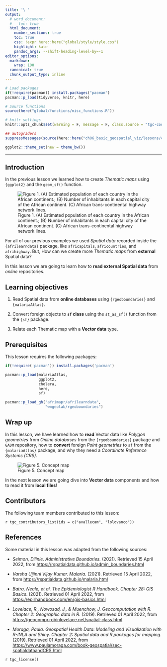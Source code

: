 ```yaml
---
title: '\ '
output:
  # word_document:
  #   toc: true
  html_document:
    number_sections: true
    toc: true
    css: !expr here::here("global/style/style.css")
    highlight: kate
    pandoc_args: --shift-heading-level-by=-1
editor_options:
  markdown:
    wrap: 100
  canonical: true
  chunk_output_type: inline
---
```


```r
# Load packages 
if(!require(pacman)) install.packages("pacman")
pacman::p_load(tidyverse, knitr, here)

# Source functions 
source(here("global/functions/misc_functions.R"))

# knitr settings
knitr::opts_chunk$set(warning = F, message = F, class.source = "tgc-code-block", error = T)

## autograders
suppressMessages(source(here::here("ch06_basic_geospatial_viz/lessons/ch06_ls03_vector_data_autograder.R")))
```

```r
ggplot2::theme_set(new = theme_bw())
```

------------------------------------------------------------------------

<!-- # Geospatial analysis: read external data -->

## Introduction

In the previous lesson we learned how to create *Thematic maps* using `{ggplot2}` and the `geom_sf()` function.

![Figure 1. (A) Estimated population of each country in the African continent.; (B) Number of inhabitants in each capital city of the African continent. (C) African trans-continental highway network lines.](images/spatial_data_01.png)

For all of our previous examples we used *Spatial data* recorded inside the `{afrilearndata}` package, like `africapitals`, `africountries`, and `afrihighway`. But, How can we create more *Thematic maps* from **external** Spatial data?

In this lesson we are going to learn how to **read external Spatial data** from *online* repositories.

## Learning objectives

1.  Read Spatial data from **online databases** using `{rgeoboundaries}` and `{malariaAtlas}`.

2.  Convert foreign objects to **`sf` class** using the `st_as_sf()` function from the `{sf}` package.

3.  Relate each Thematic map with a **Vector data** type.

## Prerequisites

This lesson requires the following packages:

```r
if(!require('pacman')) install.packages('pacman')

pacman::p_load(malariaAtlas,
               ggplot2,
               cholera,
               here,
               sf)

pacman::p_load_gh("afrimapr/afrilearndata",
                  "wmgeolab/rgeoboundaries")
```



## Wrap up

In this lesson, we have learned how to **read** Vector data like *Polygon geometries* from *Online databases* from the `{rgeoboundaries}` package and `GADM` repository, how to **convert** foreign *Point geometries* to `sf` from the `{malariaAtlas}` package, and why they need a *Coordinate Reference Systems (CRS)*.

![Figure 5. Concept map](images/conceptmap-01-vector.png)

In the next lesson we are going dive into **Vector data** components and how to read it from **local files**!

## Contributors {.unlisted .unnumbered}

The following team members contributed to this lesson:

`r tgc_contributors_list(ids = c("avallecam", "lolovanco"))`

## References {.unlisted .unnumbered}

Some material in this lesson was adapted from the following sources:

-   *Seimon, Dilinie. Administrative Boundaries.* (2021). Retrieved 15 April 2022, from <https://rspatialdata.github.io/admin_boundaries.html>

-   *Varsha Ujjinni Vijay Kumar. Malaria.* (2021). Retrieved 15 April 2022, from <https://rspatialdata.github.io/malaria.html>

-   *Batra, Neale, et al. The Epidemiologist R Handbook. Chapter 28: GIS Basics*. (2021). Retrieved 01 April 2022, from <https://epirhandbook.com/en/gis-basics.html>

-   *Lovelace, R., Nowosad, J., & Muenchow, J. Geocomputation with R. Chapter 2: Geographic data in R*. (2019). Retrieved 01 April 2022, from <https://geocompr.robinlovelace.net/spatial-class.html>

-   *Moraga, Paula. Geospatial Health Data: Modeling and Visualization with R-INLA and Shiny. Chapter 2: Spatial data and R packages for mapping*. (2019). Retrieved 01 April 2022, from <https://www.paulamoraga.com/book-geospatial/sec-spatialdataandCRS.html>

`r tgc_license()`
